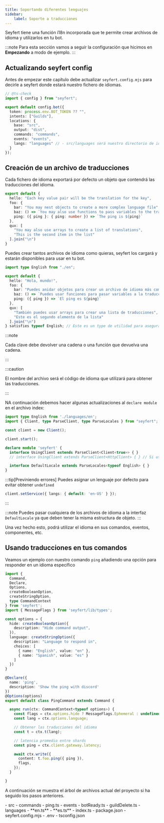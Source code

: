 ```yaml
---
title: Soportando diferentes lenguajes
sidebar:
    label: Soporte a traducciones
---
```



Seyfert tiene una función i18n incorporada que te permite crear archivos de idioma y utilizarlos en tu bot.

:::note
Para esta sección vamos a seguir la configuración que hicimos en **Empezando** a modo de ejemplo.
:::

## Actualizando seyfert config

Antes de empezar este capítulo debe actualizar `seyfert.config.mjs` para decirle a seyfert donde estará nuestro fichero de idiomas.

```ts {12} title="seyfert.config.mjs" showLineNumbers
// @ts-check
import { config } from "seyfert";

export default config.bot({
  token: process.env.BOT_TOKEN ?? "",
  intents: ["Guilds"],
  locations: {
    base: "src",
    output: "dist",
    commands: "commands",
    events: "events",
    langs: "languages" // - src/languages será nuestro directorio de idiomas
  }
});
```

## Creación de un archivo de traducciones

Cada fichero de idioma exportará por defecto un objeto que contendrá las traducciones del idioma.

```ts title="languages/en.ts" showLineNumbers wrap
export default {
  hello: "Each key value pair will be the translation for the key",
  foo: {
    bar: "You may nest objects to create a more complex language file",
    baz: () => `You may also use functions to pass variables to the translation and add some logic`,
    ping: ({ ping }: { ping: number }) => `The ping is ${ping}`
  },
  qux: [
    "You may also use arrays to create a list of translations",
    "This is the second item in the list"
  ].join("\n")
}
```

Puedes crear tantos archivos de idioma como quieras, seyfert los cargará y estarán disponibles para usar en tu bot.

```ts title="languages/es.ts" showLineNumbers wrap
import type English from "./en";

export default {
  hello: "Hola, mundo!",
  foo: {
    bar: "Puedes anidar objetos para crear un archivo de idioma más complejo",
    baz: () => `Puedes usar funciones para pasar variables a la traducción y agregar lógica`,
    ping: ({ ping }) => `El ping es ${ping}`
  },
  qux: [
    "También puedes usar arrays para crear una lista de traducciones",
    "Este es el segundo elemento de la lista"
  ].join("\n")
} satisfies typeof English; // Este es un type de utilidad para asegurar que el objeto es el mismo en todos los idiomas
```

:::note

Cada clave debe devolver una cadena o una función que devuelva una cadena.

:::

:::caution

El nombre del archivo será el código de idioma que utilizará para obtener las traducciones.

:::

NA continuación debemos hacer algunas actualizaciones al `declare module` en el archivo index:

```ts {1,12} title="src/index.ts" copy
import type English from './languages/en';
import { Client, type ParseClient, type ParseLocales } from "seyfert";

const client = new Client();

client.start();

declare module 'seyfert' {
  interface UsingClient extends ParseClient<Client<true>> { }
  // interface UsingClient extends ParseClient<HttpClient> { } // Si utiliza la API Rest

  interface DefaultLocale extends ParseLocales<typeof English> { }
}
```

:::tip[Previniendo errores]
Puedes asignar un lenguaje por defecto para evitar obtener `undefined`
```ts
client.setService({ langs: { default: 'en-US' } });
```
:::

:::note
Puedes pasar cualquiera de los archivos de idioma a la interfaz `DefaultLocale` ya que deben tener la misma estructura de objeto.
:::


Una vez hecho esto, podrá utilizar el idioma en sus comandos, eventos, componentes, etc. 

## Usando traducciones en tus comandos

Veamos un ejemplo con nuestro comando `ping` añadiendo una opción para responder en un idioma específico

```ts {35, 41} title="src/commands/ping.ts" showLineNumbers
import {
  Command,
  Declare,
  Options,
  createBooleanOption,
  createStringOption,
  type CommandContext
} from 'seyfert';
import { MessageFlags } from 'seyfert/lib/types';

const options = {
  hide: createBooleanOption({
    description: "Hide command output",
  }),
  language: createStringOption({
    description: "Language to respond in",
    choices: [
      { name: "English", value: "en" },
      { name: "Spanish", value: "es" }
    ]
  })
}

@Declare({
  name: 'ping',
  description: 'Show the ping with discord'
})
@Options(options)
export default class PingCommand extends Command {

  async run(ctx: CommandContext<typeof options>) {
    const flags = ctx.options.hide ? MessageFlags.Ephemeral : undefined;
    const lang = ctx.options.language;

    // Obtener las traducciones del idioma
    const t = ctx.t(lang);

    // latencia promedio entre shards
    const ping = ctx.client.gateway.latency;

    await ctx.write({
      content: t.foo.ping({ ping }),
      flags,
    });
  }

}
```

A continuación se muestra el árbol de archivos actual del proyecto si ha seguido los pasos anteriores.

<FileTree>
- src
	- commands
		- ping.ts
	- events
		- botReady.ts
		- guildDelete.ts
	- languages
		- **en.ts**
		- **es.ts**
	- index.ts
- package.json
- seyfert.config.mjs
- .env
- tsconfig.json
</FileTree>